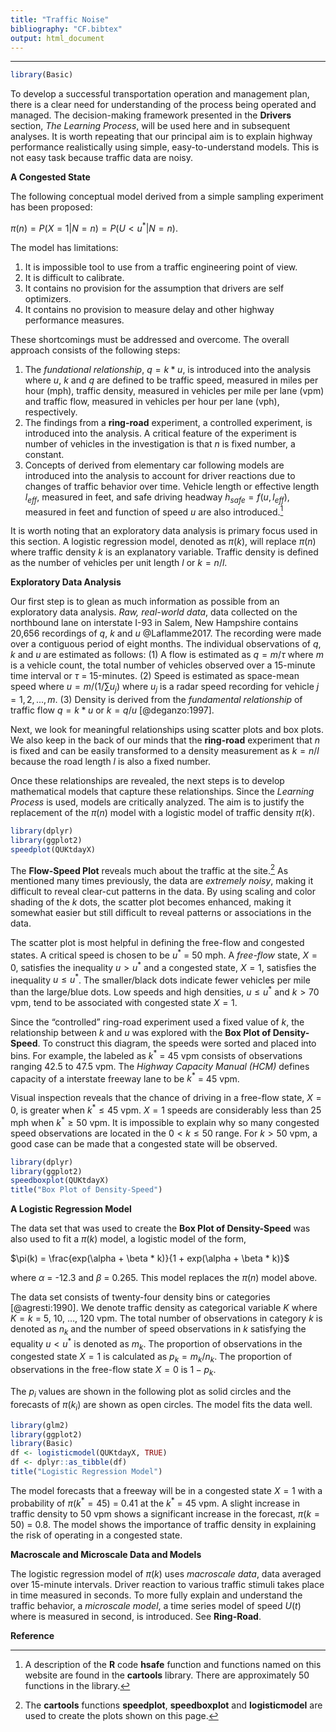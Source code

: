 ```yaml
---
title: "Traffic Noise"
bibliography: "CF.bibtex"
output: html_document
---
```


***
[^1]: A description of the __R__ code __hsafe__  function and functions named on this website  are found in the __cartools__ library. There are approximately 50 functions in the library.

[^2]: The __cartools__ functions __speedplot__, __speedboxplot__ and __logisticmodel__ are used to create the plots shown on this page.  


```r
library(Basic)
```

To develop a successful transportation operation and management plan, there is a clear need for understanding of the process being operated and  managed.   The decision-making framework presented in the __Drivers__ section, _The Learning Process_, will be used here and in subsequent analyses. It is worth repeating that our principal aim   is to explain highway performance realistically using simple, easy-to-understand models. This is not easy task because traffic data are noisy. 

__A Congested State__

The following conceptual model derived from a simple sampling experiment has been proposed: 

$\pi(n) = P(X = 1|N = n) = P(U < u^*|N = n)$.

The model has limitations: 

1. It is impossible tool to use from a traffic engineering point of view.
2. It is difficult to calibrate.
3. It contains no provision for the assumption that drivers are self optimizers. 
4. It contains no provision to measure delay and other highway performance measures. 

These shortcomings must be addressed and overcome. The overall approach consists of the following steps: 

1. The _fundational relationship_, $q = k * u$, is introduced into the analysis where $u$, $k$ and $q$ are defined to be traffic speed, measured in miles per hour (mph),  traffic density, measured in vehicles per mile per lane (vpm) and traffic flow, measured in vehicles per hour per lane (vph), respectively.
2. The findings from a  __ring-road__ experiment, a controlled experiment, is introduced into the analysis. A critical feature of the experiment is number of vehicles in the investigation is that $n$ is fixed number, a constant.
3. Concepts of derived from elementary car following models are introduced into the analysis to account for driver reactions due to changes of traffic behavior over time. Vehicle length or effective length $l_{eff}$, measured in feet, and safe driving headway $h_{safe} = f(u, l_{eff})$, measured in feet and function of speed $u$ are also introduced.[^1]

It is worth noting that an exploratory data analysis is primary focus used in this section. A logistic regression model, denoted as $\pi(k)$, will replace $\pi(n)$ where traffic density $k$ is an explanatory variable. Traffic density is defined as the number of vehicles per unit length $l$ or $k = n/l$. 

__Exploratory Data Analysis__


Our first step  is to  glean as much information as possible from an exploratory data analysis.  _Raw, real-world data_, data collected on the northbound lane on interstate I-93 in Salem, New Hampshire contains 20,656 recordings of $q$, $k$ and $u$ @Laflamme2017. The recording were made over a contiguous period of eight months. The individual observations of $q$, $k$ and $u$  are estimated  as follows: (1) A flow  is estimated as $q = m/\tau$ where $m$ is a vehicle count, the total number of vehicles observed over a 15-minute time interval or $\tau$ = 15-minutes. (2) Speed is estimated as space-mean speed where $u = m/(1/\sum u_j)$ where $u_j$ is a radar speed recording for vehicle $j = 1,2,..., m$. (3) Density is derived from the _fundamental relationship_ of traffic flow $q = k * u$ or $k = q/u$ [@deganzo:1997]. 


Next, we  look for meaningful relationships using scatter plots and box plots. We also keep in the back of our minds that the  __ring-road__ experiment that $n$ is fixed and can be easily transformed to a density measurement as $k = n/l$ because the road length $l$ is also a fixed number.  

Once these relationships are revealed, the next steps is to develop mathematical models that capture these relationships. Since the _Learning Process_ is used, models are critically analyzed. The aim is to justify the replacement of the $\pi(n)$ model with a logistic model of traffic density $\pi(k)$.

```r
library(dplyr)
library(ggplot2)
speedplot(QUKtdayX)
```



The __Flow-Speed Plot__  reveals much about the traffic at the site.[^2] As mentioned many times previously, the data are  _extremely noisy_, making it difficult to reveal clear-cut patterns in the data. By using scaling and color shading of the $k$ dots, the scatter plot becomes enhanced, making it somewhat easier but still difficult  to reveal patterns or associations in the data. 

The scatter plot is most helpful in defining the free-flow and congested states. A critical speed  is chosen to be $u^*$ = 50 mph. A _free-flow_ state, $X = 0$, satisfies the inequality $u > u^*$ and a congested state, $X = 1$, satisfies the inequality  $u \leq u^*$. The smaller/black dots indicate fewer vehicles per mile than  the  large/blue dots.  Low speeds and high densities, $u \le u^*$ and $k > 70$ vpm, tend to be associated with congested state $X = 1$. 

Since the "controlled" ring-road experiment used a fixed value of $k$, the relationship between $k$ and $u$ was explored  with  the __Box Plot of Density-Speed__.   To construct this diagram, the speeds were sorted and placed into bins. For example, the labeled as $k^*$ = 45 vpm consists of observations ranging 42.5 to 47.5 vpm. The _Highway Capacity Manual (HCM)_ defines capacity of a interstate freeway lane to be $k^*$ = 45 vpm.  

Visual inspection reveals that the chance of driving in a free-flow state, $X = 0$,  is greater when $k^* \le 45$ vpm. $X = 1$ speeds are considerably less than 25 mph when $k^* \ge 50$ vpm.  It is impossible to explain why so many congested speed observations are located in the $0 < k \le   50$ range. For $k > 50$ vpm, a good case can be made that a congested state will be observed. 


```r
library(dplyr)
library(ggplot2)
speedboxplot(QUKtdayX)
title("Box Plot of Density-Speed")
```

__A Logistic Regression Model__

The data set that was used to create the __Box Plot of Density-Speed__ was also used to fit a $\pi(k)$ model, a logistic model of the form, 

$\pi(k) = \frac{exp(\alpha + \beta * k)}{1 + exp(\alpha + \beta * k)}$

where $\alpha$ = -12.3 and $\beta$ = 0.265. This model replaces the $\pi(n)$ model above. 

The data set consists of twenty-four density bins or categories [@agresti:1990]. We denote traffic density as categorical variable $K$ where $K = k$ = 5, 10, ..., 120 vpm. The total number of observations in category $k$ is denoted as $n_k$ and the number of speed observations in $k$ satisfying the equality $u < u^*$ is denoted as $m_k$. The proportion of observations in the congested state $X = 1$ is calculated as  $p_k =  m_k/n_k$.  The proportion of observations in the free-flow state $X = 0$ is $1 - p_k$.


The $p_i$ values are shown in the following plot as  solid circles and the forecasts of $\pi(k_i)$ are shown as open circles. The model fits the data well. 


```r
library(glm2)
library(ggplot2)
library(Basic)
df <- logisticmodel(QUKtdayX, TRUE)
df <- dplyr::as_tibble(df)
title("Logistic Regression Model")
```

The model forecasts that a freeway will be in a congested state $X = 1$ with a probability of $\pi(k^* = 45)$ = 0.41 at the  $k^*$ = 45 vpm. A slight increase in traffic density to 50 vpm shows a significant increase in the forecast, $\pi(k = 50)$ = 0.8. The model shows the importance of traffic density in explaining the risk of operating in a congested state.

__Macroscale and Microscale Data and Models__

The logistic regression model of $\pi(k)$ uses _macroscale data_, data averaged over 15-minute intervals. Driver reaction to various traffic stimuli takes place in time measured in seconds. To more fully  explain and understand the traffic behavior, a _microscale model_, a  time series model of speed $U(t)$ where is measured in second, is  introduced. See __Ring-Road__.

__Reference__